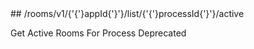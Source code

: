 
<MethodPill method="get" />
## /rooms/v1/{'{'}appId{'}'}/list/{'{'}processId{'}'}/active

Get Active Rooms For Process Deprecated
